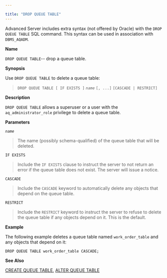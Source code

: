 ---

title: "DROP QUEUE TABLE"
---

<div id="drop_queue_table" class="registered_link"></div>

Advanced Server includes extra syntax (not offered by Oracle) with the `DROP QUEUE TABLE` SQL command. This syntax can be used in association with `DBMS_AQADM`.

**Name**

`DROP QUEUE TABLE`-- drop a queue table.

**Synopsis**

Use `DROP QUEUE TABLE` to delete a queue table:

> `DROP QUEUE TABLE [ IF EXISTS ]` *`name`* `[, ...]`
> `[CASCADE | RESTRICT]`

**Description**

`DROP QUEUE TABLE` allows a superuser or a user with the `aq_administrator_role` privilege to delete a queue table.

**Parameters**

*`name`*

> The name (possibly schema-qualified) of the queue table that will be deleted.

`IF EXISTS`

> Include the `IF EXISTS` clause to instruct the server to not return an error if the queue table does not exist. The server will issue a notice.

`CASCADE`

> Include the `CASCADE` keyword to automatically delete any objects that depend on the queue table.

`RESTRICT`

> Include the `RESTRICT` keyword to instruct the server to refuse to delete the queue table if any objects depend on it. This is the default.



**Example**

The following example deletes a queue table named `work_order_table` and any objects that depend on it:

```
DROP QUEUE TABLE work_order_table CASCADE;
```

**See Also**

[CREATE QUEUE TABLE](https://www.enterprisedb.com/edb-docs/d/edb-postgres-advanced-server/reference/database-compatibility-for-oracle-developers-reference-guide/11/Database_Compatibility_for_Oracle_Developers_Reference_Guide.1.045.html#pID0E0STD0HA), [ALTER QUEUE TABLE](https://www.enterprisedb.com/edb-docs/d/edb-postgres-advanced-server/reference/database-compatibility-for-oracle-developers-reference-guide/11/Database_Compatibility_for_Oracle_Developers_Reference_Guide.1.022.html#pID0E06AF0HA)